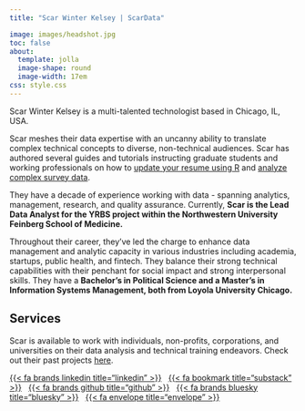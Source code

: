 ```yaml
---
title: "Scar Winter Kelsey | ScarData"

image: images/headshot.jpg
toc: false
about: 
  template: jolla
  image-shape: round
  image-width: 17em
css: style.css
---
```


Scar Winter Kelsey is a multi-talented technologist based in Chicago, IL, USA.

Scar meshes their data expertise with an uncanny ability to translate complex technical concepts to diverse, non-technical audiences. Scar has authored several guides and tutorials instructing graduate students and working professionals on how to [update your resume using R](https://docs.google.com/presentation/d/1BL4XwjZAxTundKNl0gSqiyE8gPyLqnMoGcook-p8w-M/edit?usp=sharing) and [analyze complex survey data](https://drive.google.com/file/d/1buEWnRuy73skT0SfZ3DCiglhSewA0ROK/view?usp=sharing).

They have a decade of experience working with data - spanning analytics, management, research, and quality assurance. Currently, **Scar is the Lead Data Analyst for the YRBS project within the Northwestern University Feinberg School of Medicine.**

Throughout their career, they’ve led the charge to enhance data management and analytic capacity in various industries including academia, startups, public health, and fintech. They balance their strong technical capabilities with their penchant for social impact and strong interpersonal skills. They have a **Bachelor’s in Political Science and a Master’s in Information Systems Management, both from Loyola University Chicago.**

## Services

Scar is available to work with individuals, non-profits, corporations, and universities on their data analysis and technical training endeavors. Check out their past projects [here](projects.qmd).

::: {#landing-icons}
[{{< fa brands linkedin title="linkedin" >}}](https://www.linkedin.com/in/scar-wk/){target="_blank"}   
[{{< fa bookmark title="substack" >}}](https://www.scarthedatavillain.substack.com/){target="_blank"}   
[{{< fa brands github title="github" >}}](https://github.com/scarwintercodes){target="_blank"}   [{{< fa brands bluesky title="bluesky" >}}](https://bsky.app/profile/scardata.bsky.social){target="_blank"}   [{{< fa envelope title="envelope" >}}](mailto:scardata@gmail.com)
:::
